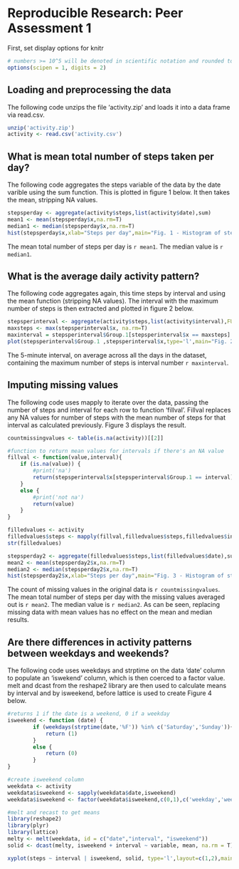 Reproducible Research: Peer Assessment 1
========================================

First, set display options for knitr
```r
# numbers >= 10^5 will be denoted in scientific notation and rounded to 2 digits
options(scipen = 1, digits = 2)
```

## Loading and preprocessing the data
The following code unzips the file 'activity.zip' and loads it into a data frame
via read.csv.
```r
unzip('activity.zip')
activity <- read.csv('activity.csv')
```

## What is mean total number of steps taken per day?
The following code aggregates the steps variable of the data by the date
varible using the sum function. This is plotted in figure 1 below. It then takes the mean, stripping NA values.
```r
stepsperday <- aggregate(activity$steps,list(activity$date),sum)
mean1 <- mean(stepsperday$x,na.rm=T)
median1 <- median(stepsperday$x,na.rm=T)
hist(stepsperday$x,xlab="Steps per day",main="Fig. 1 - Histogram of steps per day")
```
The mean total number of steps per day is `r mean1`. 
The median value is `r median1`.

## What is the average daily activity pattern?
The following code aggregates again, this time steps by interval and using the mean function (stripping NA values). The interval with the maximum number of steps is then extracted and plotted in figure 2 below.
```r
stepsperinterval <- aggregate(activity$steps,list(activity$interval),FUN=mean, na.rm=T)
maxsteps <- max(stepsperinterval$x, na.rm=T)
maxinterval = stepsperinterval$Group.1[stepsperinterval$x == maxsteps]
plot(stepsperinterval$Group.1 ,stepsperinterval$x,type='l',main="Fig. 2 - Mean steps per 5 minute interval",xlab="5 minute interval",ylab="# steps")
```
The 5-minute interval, on average across all the days in the dataset, containing the maximum number of steps is interval number `r maxinterval`.

## Imputing missing values
The following code uses mapply to iterate over the data, passing the number of steps and interval for each row to function 'fillval'. Fillval replaces any NA values for number of steps with the mean number of steps for that interval as calculated previously. Figure 3 displays the result.
```r
countmissingvalues <- table(is.na(activity))[[2]]

#function to return mean values for intervals if there's an NA value
fillval <- function(value,interval){
    if (is.na(value)) {
        #print('na')
        return(stepsperinterval$x[stepsperinterval$Group.1 == interval])
    }
    else {
        #print('not na')
        return(value)
    }
}

filledvalues <- activity
filledvalues$steps <- mapply(fillval,filledvalues$steps,filledvalues$interval)
str(filledvalues)

stepsperday2 <- aggregate(filledvalues$steps,list(filledvalues$date),sum)
mean2 <- mean(stepsperday2$x,na.rm=T)
median2 <- median(stepsperday2$x,na.rm=T)
hist(stepsperday2$x,xlab="Steps per day",main="Fig. 3 - Histogram of steps per day with missing values averaged out")
```
The count of missing values in the original data is `r countmissingvalues`.
The mean total number of steps per day with the missing values averaged out is `r mean2`. 
The median value is `r median2`.
As can be seen, replacing missing data with mean values has no effect on the mean and median results.

## Are there differences in activity patterns between weekdays and weekends?
The following code uses weekdays and strptime on the data 'date' column to populate an 'iswekend' column, which is then coerced to a factor value. melt and dcast from the reshape2 library are then used to calculate means by interval and by isweekend, before lattice is used to create Figure 4 below.  
```r
#returns 1 if the date is a weekend, 0 if a weekday
isweekend <- function (date) {
        if (weekdays(strptime(date,'%F')) %in% c('Saturday','Sunday')){
            return (1)
        }
        else {
            return (0)
        }
}

#create isweekend column
weekdata <- activity
weekdata$isweekend <- sapply(weekdata$date,isweekend)
weekdata$isweekend <- factor(weekdata$isweekend,c(0,1),c('weekday','weekend'))

#melt and recast to get means
library(reshape2)
library(plyr)
library(lattice)
melty <- melt(weekdata, id = c("date","interval", "isweekend"))
solid <- dcast(melty, isweekend + interval ~ variable, mean, na.rm = T)

xyplot(steps ~ interval | isweekend, solid, type='l',layout=c(1,2),main='Fig. 4 - mean number of steps per five minute interval, broken by weekend or weekday')
```